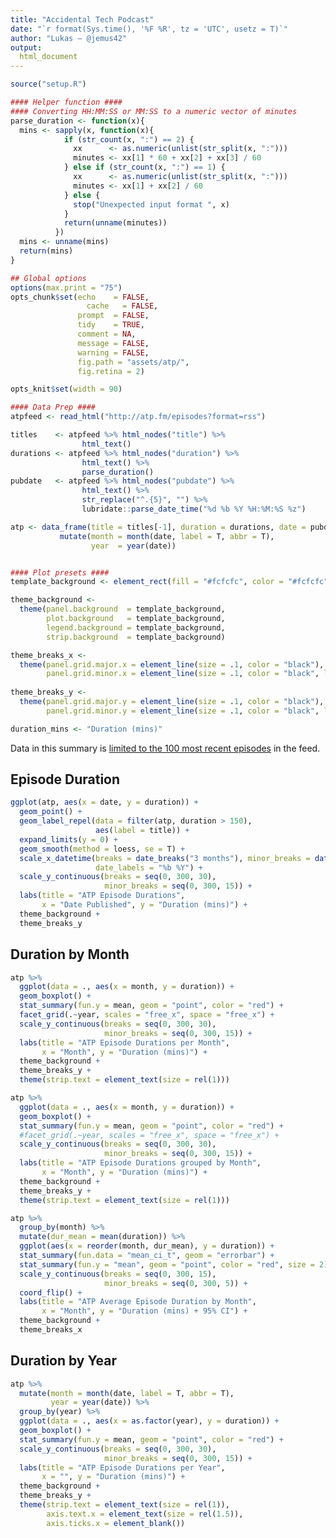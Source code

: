 ```yaml
---
title: "Accidental Tech Podcast"
date: "`r format(Sys.time(), '%F %R', tz = 'UTC', usetz = T)`"
author: "Lukas — @jemus42"
output:
  html_document
---
```


```r
source("setup.R")

#### Helper function ####
#### Converting HH:MM:SS or MM:SS to a numeric vector of minutes
parse_duration <- function(x){
  mins <- sapply(x, function(x){
            if (str_count(x, ":") == 2) {
              xx      <- as.numeric(unlist(str_split(x, ":")))
              minutes <- xx[1] * 60 + xx[2] + xx[3] / 60
            } else if (str_count(x, ":") == 1) {
              xx      <- as.numeric(unlist(str_split(x, ":")))
              minutes <- xx[1] + xx[2] / 60
            } else {
              stop("Unexpected input format ", x)
            }
            return(unname(minutes))
          })
  mins <- unname(mins)
  return(mins)
}

## Global options
options(max.print = "75")
opts_chunk$set(echo    = FALSE,
	             cache   = FALSE,
               prompt  = FALSE,
               tidy    = TRUE,
               comment = NA,
               message = FALSE,
               warning = FALSE,
               fig.path = "assets/atp/",
               fig.retina = 2)

opts_knit$set(width = 90)

#### Data Prep ####
atpfeed <- read_html("http://atp.fm/episodes?format=rss")

titles    <- atpfeed %>% html_nodes("title") %>%
                html_text()
durations <- atpfeed %>% html_nodes("duration") %>%
                html_text() %>%
                parse_duration()
pubdate   <- atpfeed %>% html_nodes("pubdate") %>%
                html_text() %>%
                str_replace("^.{5}", "") %>%
                lubridate::parse_date_time("%d %b %Y %H:%M:%S %z")

atp <- data_frame(title = titles[-1], duration = durations, date = pubdate) %>%
           mutate(month = month(date, label = T, abbr = T),
                  year  = year(date))


#### Plot presets ####
template_background <- element_rect(fill = "#fcfcfc", color = "#fcfcfc")

theme_background <- 
  theme(panel.background  = template_background,
        plot.background   = template_background,
        legend.background = template_background,
        strip.background  = template_background)

theme_breaks_x <-
  theme(panel.grid.major.x = element_line(size = .1, color = "black"),
        panel.grid.minor.x = element_line(size = .1, color = "black", linetype = "dotted"))
  
theme_breaks_y <-   
  theme(panel.grid.major.y = element_line(size = .1, color = "black"),
        panel.grid.minor.y = element_line(size = .1, color = "black", linetype = "dotted"))

duration_mins <- "Duration (mins)"
```

Data in this summary is [limited to the 100 most recent episodes](https://twitter.com/caseyliss/status/706885764236361728) in the feed.

## Episode Duration

```r
ggplot(atp, aes(x = date, y = duration)) +
  geom_point() +
  geom_label_repel(data = filter(atp, duration > 150),
                   aes(label = title)) +
  expand_limits(y = 0) +
  geom_smooth(method = loess, se = T) +
  scale_x_datetime(breaks = date_breaks("3 months"), minor_breaks = date_breaks("1 weeks"),
                   date_labels = "%b %Y") +
  scale_y_continuous(breaks = seq(0, 300, 30),
                     minor_breaks = seq(0, 300, 15)) +
  labs(title = "ATP Episode Durations",
       x = "Date Published", y = "Duration (mins)") +
  theme_background +
  theme_breaks_y
```

## Duration by Month

```r

atp %>%
  ggplot(data = ., aes(x = month, y = duration)) +
  geom_boxplot() +
  stat_summary(fun.y = mean, geom = "point", color = "red") +
  facet_grid(.~year, scales = "free_x", space = "free_x") +
  scale_y_continuous(breaks = seq(0, 300, 30),
                     minor_breaks = seq(0, 300, 15)) +
  labs(title = "ATP Episode Durations per Month",
       x = "Month", y = "Duration (mins)") +
  theme_background +
  theme_breaks_y +
  theme(strip.text = element_text(size = rel(1)))

atp %>%
  ggplot(data = ., aes(x = month, y = duration)) +
  geom_boxplot() +
  stat_summary(fun.y = mean, geom = "point", color = "red") +
  #facet_grid(.~year, scales = "free_x", space = "free_x") +
  scale_y_continuous(breaks = seq(0, 300, 30),
                     minor_breaks = seq(0, 300, 15)) +
  labs(title = "ATP Episode Durations grouped by Month",
       x = "Month", y = "Duration (mins)") +
  theme_background +
  theme_breaks_y +
  theme(strip.text = element_text(size = rel(1)))

atp %>%
  group_by(month) %>%
  mutate(dur_mean = mean(duration)) %>%
  ggplot(aes(x = reorder(month, dur_mean), y = duration)) +
  stat_summary(fun.data = "mean_ci_t", geom = "errorbar") +
  stat_summary(fun.y = "mean", geom = "point", color = "red", size = 2) +
  scale_y_continuous(breaks = seq(0, 300, 15),
                     minor_breaks = seq(0, 300, 5)) +
  coord_flip() +
  labs(title = "ATP Average Episode Duration by Month",
       x = "Month", y = "Duration (mins) + 95% CI") +
  theme_background +
  theme_breaks_x

```

## Duration by Year

```r
atp %>%
  mutate(month = month(date, label = T, abbr = T),
         year = year(date)) %>%
  group_by(year) %>%
  ggplot(data = ., aes(x = as.factor(year), y = duration)) +
  geom_boxplot() +
  stat_summary(fun.y = mean, geom = "point", color = "red") +
  scale_y_continuous(breaks = seq(0, 300, 30),
                     minor_breaks = seq(0, 300, 15)) +
  labs(title = "ATP Episode Durations per Year",
       x = "", y = "Duration (mins)") +
  theme_background +
  theme_breaks_y +
  theme(strip.text = element_text(size = rel(1)),
        axis.text.x = element_text(size = rel(1.5)),
        axis.ticks.x = element_blank())
```

